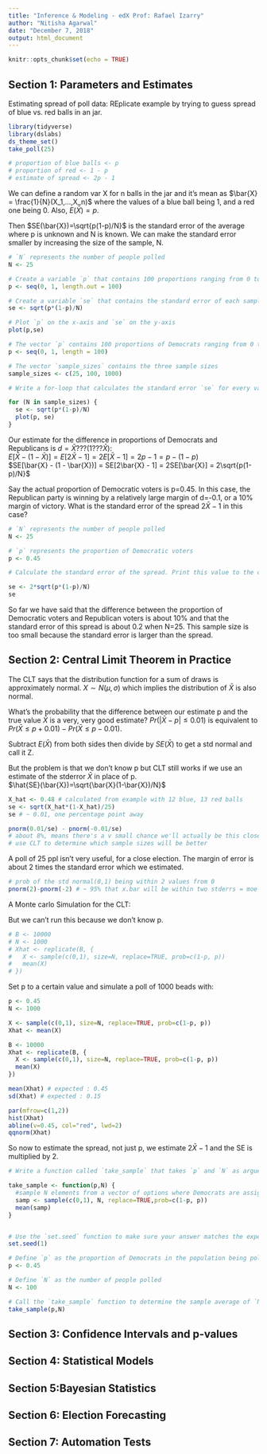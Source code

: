 ---
title: "Inference & Modeling - edX Prof: Rafael Izarry"
author: "Nitisha Agarwal"
date: "December 7, 2018"
output: html_document
---

```{r setup, include=FALSE}
knitr::opts_chunk$set(echo = TRUE)
```

## Section 1: Parameters and Estimates

Estimating spread of poll data: REplicate example by trying to guess spread of blue vs. red balls in an jar. 
```{r}
library(tidyverse)
library(dslabs)
ds_theme_set()
take_poll(25)

# proportion of blue balls <- p
# proportion of red <- 1 - p
# estimate of spread <- 2p - 1

```

We can define a random var X for n balls in the jar and it's mean as $\bar{X} = \frac{1}{N}(X_1,...,X_n)$ where the values of a blue ball being 1, and a red one being 0. Also, $E(\bar{X})=p$.

Then $SE(\bar{X})=\sqrt{p(1-p)/N}$ is the standard error of the average where p is unknown and N is known. We can make the standard error smaller by increasing the size of the sample, N. 

```{r}

# `N` represents the number of people polled
N <- 25

# Create a variable `p` that contains 100 proportions ranging from 0 to 1 using the `seq` function
p <- seq(0, 1, length.out = 100)

# Create a variable `se` that contains the standard error of each sample average
se <- sqrt(p*(1-p)/N)

# Plot `p` on the x-axis and `se` on the y-axis
plot(p,se)

# The vector `p` contains 100 proportions of Democrats ranging from 0 to 1 using the `seq` function
p <- seq(0, 1, length = 100)

# The vector `sample_sizes` contains the three sample sizes
sample_sizes <- c(25, 100, 1000)

# Write a for-loop that calculates the standard error `se` for every value of `p` for each of the three samples sizes `N` in the vector `sample_sizes`. Plot the three graphs, using the `ylim` argument to standardize the y-axis across all three plots.

for (N in sample_sizes) {
  se <- sqrt(p*(1-p)/N)
  plot(p, se)
}

```

Our estimate for the difference in proportions of Democrats and Republicans is $d=\bar{X}???(1???\bar{X})$:  
$E[\bar{X} - (1 - \bar{X})] = E[2\bar{X} - 1] = 2E[\bar{X} - 1] = 2p - 1 = p - (1 - p)$  
$SE[\bar{X} - (1 - \bar{X})] = SE[2\bar{X} - 1] = 2SE[\bar{X}] = 2\sqrt{p(1-p)/N}$


Say the actual proportion of Democratic voters is p=0.45. In this case, the Republican party is winning by a relatively large margin of d=-0.1, or a 10% margin of victory. What is the standard error of the spread $2\bar{X}-1$ in this case?

```{r}

# `N` represents the number of people polled
N <- 25

# `p` represents the proportion of Democratic voters
p <- 0.45

# Calculate the standard error of the spread. Print this value to the console.

se <- 2*sqrt(p*(1-p)/N)
se

```

So far we have said that the difference between the proportion of Democratic voters and Republican voters is about 10% and that the standard error of this spread is about 0.2 when N=25. This sample size is too small because the standard error is larger than the spread.  

  
  
## Section 2: Central Limit Theorem in Practice


The CLT says that the distribution function for a sum of draws is approximately normal. $X \sim N(\mu, \sigma)$ which implies the distribution of $\bar{X}$ is also normal. 


What's the probability that the difference between our estimate p and the true value $\bar{X}$ is a very, very good estimate? $Pr(|{\bar{X}-p}| \leq 0.01)$ is equivalent to $Pr(\bar{X} \leq p + 0.01) - Pr(\bar{X} \leq p - 0.01)$. 

Subtract $E(\bar{X})$ from both sides then divide by $SE(\bar{X})$ to get a std normal and call it Z. 

But the problem is that we don't know p but CLT still works if we use an estimate of the stderror $\bar{X}$ in place of p.  
$\hat{SE}(\bar{X})=\sqrt{\bar{X}(1-\bar{X})/N}$

```{r}
X_hat <- 0.48 # calculated from example with 12 blue, 13 red balls 
se <- sqrt(X_hat*(1-X_hat)/25)
se # ~ 0.01, one percentage point away

pnorm(0.01/se) - pnorm(-0.01/se) 
# about 8%, means there's a v small chance we'll actually be this close to p
# use CLT to determine which sample sizes will be better
```

A poll of 25 ppl isn't very useful, for a close election. The margin of error is about 2 times the standard error which we estimated. 

```{r}
# prob of the std normal(0,1) being within 2 values from 0
pnorm(2)-pnorm(-2) # ~ 95% that x.bar will be within two stderrs = moe
```


A Monte carlo Simulation for the CLT:

But we can't run this because we don't know p. 
```{r}
# B <- 10000
# N <- 1000
# Xhat <- replicate(B, {
#   X <- sample(c(0,1), size=N, replace=TRUE, prob=c(1-p, p))
#   mean(X)
# })
```

Set p to a certain value and simulate a poll of 1000 beads with:
```{r}
p <- 0.45
N <- 1000

X <- sample(c(0,1), size=N, replace=TRUE, prob=c(1-p, p))
Xhat <- mean(X)

B <- 10000
Xhat <- replicate(B, {
  X <- sample(c(0,1), size=N, replace=TRUE, prob=c(1-p, p))
  mean(X)
})

mean(Xhat) # expected : 0.45
sd(Xhat) # expected : 0.15

par(mfrow=c(1,2))
hist(Xhat)
abline(v=0.45, col="red", lwd=2)
qqnorm(Xhat)
```

So now to estimate the spread, not just p, we estimate $2\bar{X} - 1$ and the SE is multiplied by 2. 


```{r}
# Write a function called `take_sample` that takes `p` and `N` as arguements and returns the average value of a randomly sampled population.

take_sample <- function(p,N) {
  #sample N elements from a vector of options where Democrats are assigned the value '1' and     #Republicans are assigned the value '0'.
  samp <- sample(c(0,1), N, replace=TRUE,prob=c(1-p, p))
  mean(samp)
}


# Use the `set.seed` function to make sure your answer matches the expected result after random sampling
set.seed(1)

# Define `p` as the proportion of Democrats in the population being polled
p <- 0.45

# Define `N` as the number of people polled
N <- 100

# Call the `take_sample` function to determine the sample average of `N` randomly selected people from a population containing a proportion of Democrats equal to `p`. Print this value to the console.
take_sample(p,N)

```

## Section 3: Confidence Intervals and p-values 

## Section 4: Statistical Models 

## Section 5:Bayesian Statistics

## Section 6: Election Forecasting 

## Section 7: Automation Tests 